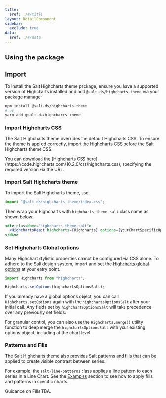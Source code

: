 ```yaml
---
title:
  $ref: ./#/title
layout: DetailComponent
sidebar:
  exclude: true
data:
  $ref: ./#/data
---
```


## Using the package

## Import

To install the Salt Highcharts theme package, ensure you have a supported version of Highcharts installed and add `@salt-ds/highcharts-theme` via your package manager

```bash
npm install @salt-ds/highcharts-theme
# or
yarn add @salt-ds/highcharts-theme
```

### Import Highcharts CSS

The Salt Highcharts theme overrides the default Highcharts CSS. To ensure the theme is applied correctly, import the Highcharts CSS before the Salt Highcharts theme CSS.

<Callout title="Note">
  You can download the [Highcharts CSS
  here](https://code.highcharts.com/10.2.0/css/highcharts.css), specifying the
  required version via the URL.
</Callout>

### Import Salt Highcharts theme

To import the Salt Highcharts theme, use:

```js
import "@salt-ds/highcharts-theme/index.css";
```

Then wrap your Highcharts with `highcharts-theme-salt` class name as shown below:

```jsx
<div className="highcharts-theme-salt">
  <HighchartsReact highcharts={Highcharts} options={yourChartSpecificOptions} />
</div>
```

### Set Highcharts Global options

Many Highchart stylistic properties cannot be configured via CSS alone. To adhere to the Salt design system, import and set the [Highcharts global options](https://www.highcharts.com/docs/getting-started/how-to-set-options) at your entry point.

```js
import Highcharts from "highcharts";

Highcharts.setOptions(highchartsOptionsSalt);
```

<Callout title="Note">

If you already have a global options object, you can call `Highcharts.setOptions` again with the `highchartsOptionsSalt` after your initial call. Any fields set by `highchartsOptionsSalt` will take precedence over any previously set fields.

For granular control, you can also use the `Highcharts.merge()` utility function to deep merge the `highchartsOptionsSalt` with your existing options object, including at the chart level.

</Callout>

### Patterns and Fills

The Salt Highcharts theme also provides Salt patterns and fills that can be applied to create visible contrast between series. 

For example, the `salt-line-patterns` class applies
a line pattern to each series in a Line Chart. See the [Examples](./examples) section to see how to apply fills and patterns in specific charts.

Guidance on Fills TBA.
